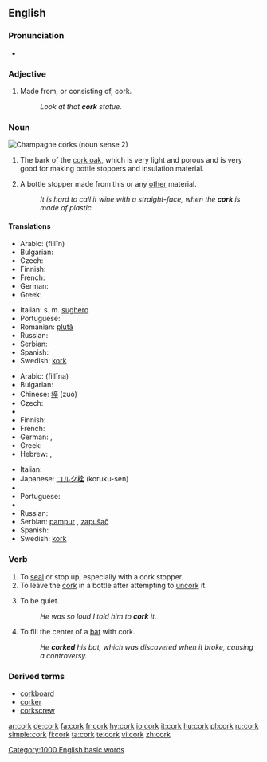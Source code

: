{{wikipedia|Cork (material)}}
{{also|Cork}}
==English==

===Pronunciation===
* {{audio|en-us-cork.ogg|Audio (US)}}
*: {{rhymes|ɔː(r)k}}

===Adjective===
{{en-adj|-|-}}

# Made from, or consisting of, cork.
#: ''Look at that '''cork''' statue.''

===Noun===
[[Image:ChampagneCorksLarge.jpg|thumb|Champagne corks (noun sense 2)]]
{{en-noun}}

# {{uncountable}} The bark of the [[cork oak]], which is very light and porous and is very good for making bottle stoppers and insulation material.
# A bottle stopper made from this or any [[other]] material.
#: ''It is hard to call it wine with a straight-face, when the '''cork''' is made of plastic.''

====Translations====
{{trans-top|bark of the cork oak}}
* Arabic: {{Arab|[[فلين|فِلّين]]}} (fillīn) {{m}}
* Bulgarian: {{t|bg|корк|m}}
* Czech: {{t-|cs|korek|m}}
* Finnish: {{t-|fi|korkki}}
* French: {{t+|fr|liège|m}}
* German: {{t|de|Kork|m}}
* Greek: {{t+|el|φελλός|m|sc=Grek|tr=fellós}}
{{trans-mid}}
* Italian: s. m. [[sughero]]
* Portuguese: {{t+|pt|cortiça|f}}
* Romanian: [[plută]]
* Russian: {{t|ru|пробка|tr=próbka|f}}
* Serbian: {{t-|sr|pluta|f}}
* Spanish: {{t|es|corcho|m}}
* Swedish: [[kork]] {{c}}
{{trans-bottom}}

{{trans-top|bottle stopper}}
* Arabic: {{Arab|[[فلينة|فِلّينة]]}} (fillīna) {{f}}
* Bulgarian: {{t|bg|корк|m}}
* Chinese: [[椊]] (zuó)
* Czech: {{t-|cs|zátka|f}}
* {{trreq|Dutch}}
* Finnish: {{t-|fi|korkki}}
* French: {{t|fr|bouchon|m}}
* German: {{t|de|Stöpsel|m}}, {{t|de|Kork|m}}
* Greek: {{t+|el|φελλός|m|sc=Grek|tr=fellós}}
* Hebrew: {{he-translation|שעם|sha'am}}, {{he-translation|פקק|p'kak}}
{{trans-mid}}
* Italian: {{t-|it|turacciolo|m}}
* Japanese: [[コルク栓]] (koruku-sen)
* {{trreq|Korean}}
* Portuguese: {{t+|pt|rolha|f}}
* {{trreq|Romanian}}
* Russian: {{t|ru|пробка|tr=próbka|f}}
* Serbian: [[pampur]] {{m}}, [[zapušač]] {{m}}
* Spanish: {{t|es|corcho|m}}
* Swedish: [[kork]] {{c}}
{{trans-bottom}}

===Verb===
{{en-verb}}

# To [[seal]] or stop up, especially with a cork stopper.
# To leave the [[cork]] in a bottle after attempting to [[uncork]] it.
# {{context|slang}} To be quiet.
#: ''He was so loud I told him to '''cork''' it.''
# {{context|baseball}} To fill the center of a [[bat]] with cork.
#: ''He '''corked''' his bat, which was discovered when it broke, causing a controversy.''

===Derived terms===
* [[corkboard]]
* [[corker]]
* [[corkscrew]]

[[Category:1000 English basic words]]

[[ar:cork]]
[[de:cork]]
[[fa:cork]]
[[fr:cork]]
[[hy:cork]]
[[io:cork]]
[[it:cork]]
[[hu:cork]]
[[pl:cork]]
[[ru:cork]]
[[simple:cork]]
[[fi:cork]]
[[ta:cork]]
[[te:cork]]
[[vi:cork]]
[[zh:cork]]